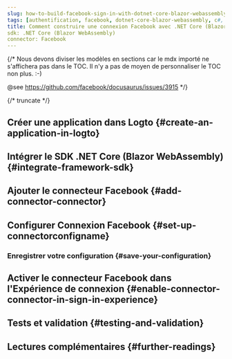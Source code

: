 ```yaml
---
slug: how-to-build-facebook-sign-in-with-dotnet-core-blazor-webassembly-and-logto
tags: [authentification, facebook, dotnet-core-blazor-webassembly, c#, connexion sociale, connexion, login]
title: Comment construire une connexion Facebook avec .NET Core (Blazor WebAssembly)
sdk: .NET Core (Blazor WebAssembly)
connector: Facebook
---
```


{/*
  Nous devons diviser les modèles en sections car le mdx importé ne s'affichera pas dans le TOC.
  Il n'y a pas de moyen de personnaliser le TOC non plus. :-)

  @see https://github.com/facebook/docusaurus/issues/3915
*/}




{/* truncate */}

<Intro connector={connector} sdk=".NET Core (Blazor WebAssembly)" link="https://learn.microsoft.com/en-us/aspnet/core/blazor/hosting-models#blazor-webassembly" />

## Créer une application dans Logto \{#create-an-application-in-logto}

<CreateApplication type="Application monopage" framework=".NET Core (Blazor WebAssembly)" />

## Intégrer le SDK .NET Core (Blazor WebAssembly) \{#integrate-framework-sdk}

<IntegrateSdk />

## Ajouter le connecteur Facebook \{#add-connector-connector}

<AddSocialConnector connector={connector} framework=".NET Core (Blazor WebAssembly)" />

## Configurer Connexion Facebook \{#set-up-connectorconfigname}

<ConnectorGuide />

### Enregistrer votre configuration \{#save-your-configuration}

<SaveYourConfiguration connector={connector} />

## Activer le connecteur Facebook dans l'Expérience de connexion \{#enable-connector-connector-in-sign-in-experience}

<EnableSocialConnector connector={connector} />

## Tests et validation \{#testing-and-validation}

<TestingAndValidation connector={connector} sdk=".NET Core (Blazor WebAssembly)" />

## Lectures complémentaires \{#further-readings}

<FurtherReadings />